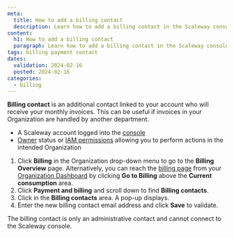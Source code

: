 ```yaml
---
meta:
  title: How to add a billing contact
  description: Learn how to add a billing contact in the Scaleway console.
content:
  h1: How to add a billing contact
  paragraph: Learn how to add a billing contact in the Scaleway console.
tags: billing payment contact
dates:
  validation: 2024-02-16
  posted: 2024-02-16
categories:
  - billing
---
```


**Billing contact** is an additional contact linked to your account who will receive your monthly invoices. This can be useful if invoices in your Organization are handled by another department.

<Macro id="requirements" />

- A Scaleway account logged into the [console](https://console.scaleway.com/)
- [Owner](/identity-and-access-management/iam/concepts/#owner/) status or [IAM permissions](/identity-and-access-management/iam/concepts/#permission/) allowing you to perform actions in the intended Organization

1. Click **Billing** in the Organization drop-down menu to go to the **Billing Overview** page.
    <Message type="tip">
      Alternatively, you can reach the [billing page](https://console.scaleway.com/billing/overview/) from your [Organization Dashboard](https://console.scaleway.com/organization/) by clicking **Go to Billing** above the **Current consumption** area.
    </Message>
2. Click **Payment and billing** and scroll down to find **Billing contacts**.
3. Click <Icon name="edit" /> in the **Billing contacts** area. A pop-up displays.
4. Enter the new billing contact email address and click **Save** to validate.

<Message type="important">
  The billing contact is only an administrative contact and cannot connect to the Scaleway console.
</Message>